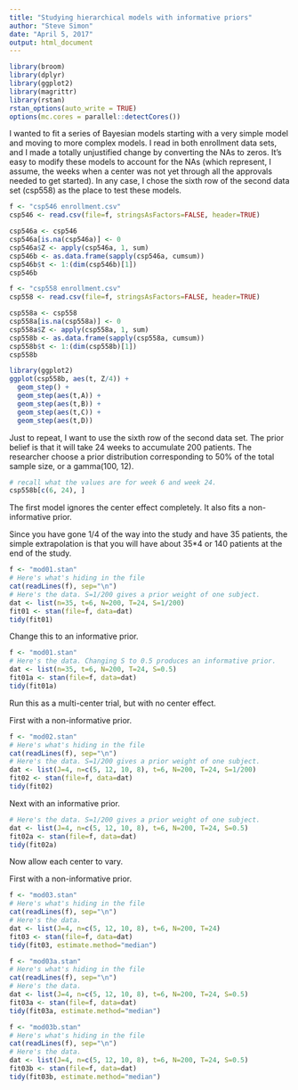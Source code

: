 ```yaml
---
title: "Studying hierarchical models with informative priors"
author: "Steve Simon"
date: "April 5, 2017"
output: html_document
---
```


```r
library(broom)
library(dplyr)
library(ggplot2)
library(magrittr)
library(rstan)
rstan_options(auto_write = TRUE)
options(mc.cores = parallel::detectCores())
```

I wanted to fit a series of Bayesian models starting with a very simple model and moving to more complex models. I read in both enrollment data sets, and I made a totally unjustified change by converting the NAs to zeros. It's easy to modify these models to account for the NAs (which represent, I assume, the weeks when a center was not yet through all the approvals needed to get started). In any case, I chose the sixth row of the second data set (csp558) as the place to test these models.

```r
f <- "csp546 enrollment.csv"
csp546 <- read.csv(file=f, stringsAsFactors=FALSE, header=TRUE)

csp546a <- csp546
csp546a[is.na(csp546a)] <- 0
csp546a$Z <- apply(csp546a, 1, sum)
csp546b <- as.data.frame(sapply(csp546a, cumsum))
csp546b$t <- 1:(dim(csp546b)[1])
csp546b

f <- "csp558 enrollment.csv"
csp558 <- read.csv(file=f, stringsAsFactors=FALSE, header=TRUE)

csp558a <- csp558
csp558a[is.na(csp558a)] <- 0
csp558a$Z <- apply(csp558a, 1, sum)
csp558b <- as.data.frame(sapply(csp558a, cumsum))
csp558b$t <- 1:(dim(csp558b)[1])
csp558b
```

```r
library(ggplot2)
ggplot(csp558b, aes(t, Z/4)) + 
  geom_step() +
  geom_step(aes(t,A)) +
  geom_step(aes(t,B)) +
  geom_step(aes(t,C)) +
  geom_step(aes(t,D))
```

Just to repeat, I want to use the sixth row of the second data set. The prior belief is that it will take 24 weeks to accumulate 200 patients. The researcher choose a prior distribution corresponding to 50% of the total sample size, or a gamma(100, 12).

```r
# recall what the values are for week 6 and week 24.
csp558b[c(6, 24), ]
```

The first model ignores the center effect completely. It also fits a non-informative prior.

Since you have gone 1/4 of the way into the study and have 35 patients, the simple extrapolation is that you will have about 35*4 or 140 patients at the end of the study.

```r
f <- "mod01.stan"
# Here's what's hiding in the file 
cat(readLines(f), sep="\n")
# Here's the data. S=1/200 gives a prior weight of one subject.
dat <- list(n=35, t=6, N=200, T=24, S=1/200)
fit01 <- stan(file=f, data=dat)
tidy(fit01)
```

Change this to an informative prior.

```r
f <- "mod01.stan"
# Here's the data. Changing S to 0.5 produces an informative prior.
dat <- list(n=35, t=6, N=200, T=24, S=0.5)
fit01a <- stan(file=f, data=dat)
tidy(fit01a)
```

Run this as a multi-center trial, but with no center effect.

First with a non-informative prior.

```r
f <- "mod02.stan"
# Here's what's hiding in the file 
cat(readLines(f), sep="\n")
# Here's the data. S=1/200 gives a prior weight of one subject.
dat <- list(J=4, n=c(5, 12, 10, 8), t=6, N=200, T=24, S=1/200)
fit02 <- stan(file=f, data=dat)
tidy(fit02)
```

Next with an informative prior.

```r
# Here's the data. S=1/200 gives a prior weight of one subject.
dat <- list(J=4, n=c(5, 12, 10, 8), t=6, N=200, T=24, S=0.5)
fit02a <- stan(file=f, data=dat)
tidy(fit02a)
```

Now allow each center to vary.

First with a non-informative prior.

```r
f <- "mod03.stan"
# Here's what's hiding in the file 
cat(readLines(f), sep="\n")
# Here's the data.
dat <- list(J=4, n=c(5, 12, 10, 8), t=6, N=200, T=24)
fit03 <- stan(file=f, data=dat)
tidy(fit03, estimate.method="median")
```

```r
f <- "mod03a.stan"
# Here's what's hiding in the file 
cat(readLines(f), sep="\n")
# Here's the data.
dat <- list(J=4, n=c(5, 12, 10, 8), t=6, N=200, T=24, S=0.5)
fit03a <- stan(file=f, data=dat)
tidy(fit03a, estimate.method="median")
```


```r
f <- "mod03b.stan"
# Here's what's hiding in the file 
cat(readLines(f), sep="\n")
# Here's the data.
dat <- list(J=4, n=c(5, 12, 10, 8), t=6, N=200, T=24, S=0.5)
fit03b <- stan(file=f, data=dat)
tidy(fit03b, estimate.method="median")
```
